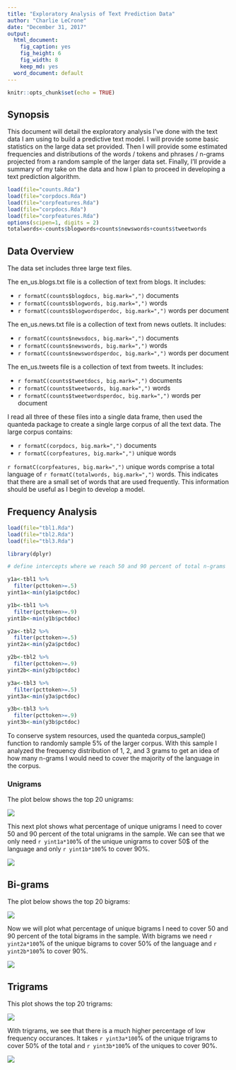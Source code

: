 ```yaml
---
title: "Exploratory Analysis of Text Prediction Data"
author: "Charlie LeCrone"
date: "December 31, 2017"
output:
  html_document:
    fig_caption: yes
    fig_height: 6
    fig_width: 8
    keep_md: yes
  word_document: default
---
```


```r
knitr::opts_chunk$set(echo = TRUE)
```

## Synopsis

This document will detail the exploratory analysis I've done with the text data I am using to build a predictive text model.  I will provide some basic statistics on the large data set provided.  Then I will provide some estimated frequencies and distributions of the words / tokens and phrases / n-grams projected from a random sample of the larger data set.  Finally, I'll provide a summary of my take on the data and how I plan to proceed in developing a text prediction algorithm. 

```r

load(file="counts.Rda")
load(file="corpdocs.Rda")
load(file="corpfeatures.Rda")
load(file="corpdocs.Rda")
load(file="corpfeatures.Rda")
options(scipen=1, digits = 2)
totalwords<-counts$blogwords+counts$newswords+counts$tweetwords

```

## Data Overview

The data set includes three large text files.

The en_us.blogs.txt file is a collection of text from blogs.  It includes:

- `r formatC(counts$blogdocs, big.mark=",")` documents
- `r formatC(counts$blogwords, big.mark=",")` words
- `r formatC(counts$blogwordsperdoc, big.mark=",")` words per document

The en_us.news.txt file is a collection of text from news outlets.  It includes:

- `r formatC(counts$newsdocs, big.mark=",")` documents
- `r formatC(counts$newswords, big.mark=",")` words
- `r formatC(counts$newswordsperdoc, big.mark=",")` words per document

The en_us.tweets file is a collection of text from tweets.  It includes:

- `r formatC(counts$tweetdocs, big.mark=",")` documents
- `r formatC(counts$tweetwords, big.mark=",")` words
- `r formatC(counts$tweetwordsperdoc, big.mark=",")` words per document

I read all three of these files into a single data frame, then used the quanteda package to create a single large corpus of all the text data.  The large corpus contains:

- `r formatC(corpdocs, big.mark=",")` documents
- `r formatC(corpfeatures, big.mark=",")` unique words

`r formatC(corpfeatures, big.mark=",")` unique words comprise a total language of `r formatC(totalwords, big.mark=",")` words.  This indicates that there are a small set of words that are used frequently.  This information should be useful as I begin to develop a model.

## Frequency Analysis

``` r

load(file="tbl1.Rda")
load(file="tbl2.Rda")
load(file="tbl3.Rda")

library(dplyr)

# define intercepts where we reach 50 and 90 percent of total n-grams

y1a<-tbl1 %>%
  filter(pcttoken>=.5)
yint1a<-min(y1a$pctdoc)

y1b<-tbl1 %>%
  filter(pcttoken>=.9)
yint1b<-min(y1b$pctdoc)

y2a<-tbl2 %>%
  filter(pcttoken>=.5)
yint2a<-min(y2a$pctdoc)

y2b<-tbl2 %>%
  filter(pcttoken>=.9)
yint2b<-min(y2b$pctdoc)

y3a<-tbl3 %>%
  filter(pcttoken>=.5)
yint3a<-min(y3a$pctdoc)

y3b<-tbl3 %>%
  filter(pcttoken>=.9)
yint3b<-min(y3b$pctdoc)
```

To conserve system resources, used the quanteda corpus_sample() function to randomly sample 5% of the larger corpus.  With this sample I analyzed the frequency distribution of 1, 2, and 3 grams to get an idea of how many n-grams I would need to cover the majority of the language in the corpus.

### Unigrams

The plot below shows the top 20 unigrams:

![](Columns1.png)


This next plot shows what percentage of unique unigrams I need to cover 50 and 90 percent of the total unigrams in the sample.  We can see that we only need `r yint1a*100`% of the unique unigrams to cover 50$ of the language and only `r yint1b*100`% to cover 90%.

![](plot1.png)

## Bi-grams

The plot below shows the top 20 bigrams:

![](Columns2.png)

Now we will plot what percentage of unique bigrams I need to cover 50 and 90 percent of the total bigrams in the sample.  With bigrams we need `r yint2a*100`% of the unique bigrams to cover 50% of the language and `r yint2b*100`% to cover 90%.

![](plot2.png)

## Trigrams

This plot shows the top 20 trigrams:

![](Columns3.png)

With trigrams, we see that there is a much higher percentage of low frequency occurances.  It takes `r yint3a*100`% of the unique trigrams to cover 50% of the total and `r yint3b*100`% of the uniques to cover 90%.  

![](plot3.png)









